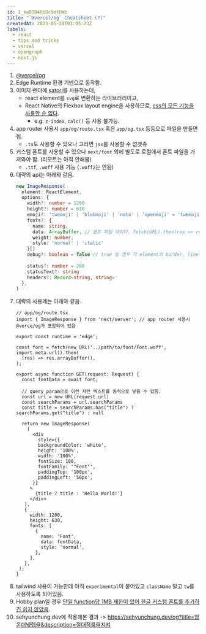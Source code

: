 ---
id: I_kwDOB4HiUc5mtHWz
title: "`@vercel/og` Cheatsheet (?)"
createdAt: 2023-05-24T03:05:23Z
labels:
  - react
  - tips and tricks
  - vercel
  - opengraph
  - next.js
---

1. [@vercel/og](https://vercel.com/docs/concepts/functions/edge-functions/og-image-generation)
2. Edge Runtime 환경 기반으로 동작함.
3. 이미지 렌더에 [satori](https://github.com/vercel/satori)를 사용하는데,
   - react element를 `svg`로 변환하는 라이브러리이고,
   - React Native의 Flexbox layout engine을 사용하므로, [css의 모든 기능을 사용할 순 없다](https://github.com/vercel/satori#css).
      - e.g. `z-index`, `calc()` 등 사용 불가능.
4. app router 사용시 `app/og/route.tsx` 혹은 `app/og.tsx` 등등으로 파일을 만들면 됨.
   - `.ts`도 사용할 수 있으나 고러면 `jsx`를 사용할 수 없겟쥬
5. 커스텀 폰트를 사용할 수 있으나 `next/font` 외에 별도로 로컬에서 폰트 파일을 가져와야 함. (리모트는 아직 안해봄)
   - `.ttf`, `.woff` 사용 가능 (`.woff2`는 안됨)
6. 대략의 api는 아래와 같음.
   ```ts
   new ImageResponse(
     element: ReactElement,
     options: {
       width?: number = 1200
       height?: number = 630
       emoji?: 'twemoji' | 'blobmoji' | 'noto' | 'openmoji' = 'twemoji', // emoji render에 어떤 lib을 사용할 것인지
       fonts?: {
         name: string,
         data: ArrayBuffer, // 폰트 파일 데이터. fetch(URL).then(res => res.imageBuffer())로 가져오면 된다.
         weight: number,
         style: 'normal' | 'italic'
       }[]
       debug?: boolean = false // true 일 경우 각 element의 border, line-height 등이 표시됨. 
 
       status?: number = 200
       statusText?: string
       headers?: Record<string, string>
     },
   )
   ```
7. 대략의 사용례는 아래와 같음.
    ```tsx
    // app/og/route.tsx
    import { ImageResponse } from 'next/server'; // app router 사용시 @verce/og가 포함되어 있음
 
    export const runtime = 'edge';
  
    const font = fetch(new URL('../path/to/font/Font.woff', import.meta.url)).then(
      (res) => res.arrayBuffer(),
    );
  
    export async function GET(request: Request) {
      const fontData = await font;

      // query param으로 이런 저런 텍스트를 동적으로 넣을 수 있음.
      const url = new URL(request.url)
      const searchParams = url.searchParams
      const title = searchParams.has("title") ? searchParams.get("title") : null
  
      return new ImageResponse(
        (
          <div
            style={{
            backgroundColor: 'white',
            height: '100%',
            width: '100%',
            fontSize: 100,
            fontFamily: '"Font"',
            paddingTop: '100px',
            paddingLeft: '50px',
          }}
         >
           {title ? title : 'Hello World!'}
         </div>
       ),
       {
         width: 1200,
         height: 630,
         fonts: [
           {
             name: 'Font',
             data: fontData,
             style: 'normal',
           },
         ],
       },
     );
   }
   ```
8. tailwind 사용이 가능한데 아직 `experimental`이 붙어있고 `className` 말고 `tw`를 사용하도록 되어있음.
9. Hobby plan일 경우 [단일 function당 1MB 제한이 있어 한글 커스텀 폰트를 추가하긴 쉽지 않았음](https://www.sehyunchung.dev/til/I_kwDOB4HiUc5mg7RV).
10. sehyunchung.dev에 적용해본 결과 -> https://sehyunchung.dev/og?title=암온더넧렙을&description=절대적룰을지켜
